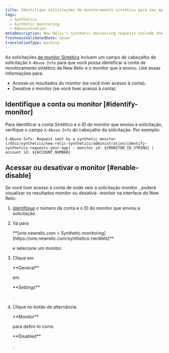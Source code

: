 ```yaml
---
title: Identifique solicitações de monitoramento sintético para seu aplicativo
tags:
  - Synthetics
  - Synthetic monitoring
  - Administration
metaDescription: New Relic's synthetic monitoring requests include the x-info-abuse header to help you identify the account and monitor that sent it.
freshnessValidatedDate: never
translationType: machine
---
```


As solicitações [de monitor Sintético](/docs/synthetics/new-relic-synthetics/using-monitors/add-edit-monitors) incluem um campo de cabeçalho de solicitação `X-Abuse-Info` para que você possa identificar a conta de monitoramento sintético da New Relic e o monitor que a enviou. Use essas informações para:

* Acesse os resultados do monitor (se você tiver acesso à conta).
* Desative o monitor (se você tiver acesso à conta).

## Identifique a conta ou monitor [#identify-monitor]

Para identificar a conta Sintético e o ID do monitor que enviou a solicitação, verifique o campo `X-Abuse-Info` do cabeçalho da solicitação. Por exemplo:

```
X-Abuse-Info: Request sent by a synthetic monitor (/docs/synthetics/new-relic-synthetics/administration/identify-synthetics-requests-your-app) - monitor id: ${MONITOR_ID_STRING} | account id: ${ACCOUNT_NUMBER}
```

## Acessar ou desativar o monitor [#enable-disable]

Se você tiver acesso à conta de onde veio a solicitação monitor , poderá visualizar os resultados monitor ou desativá- monitor na interface do New Relic:

1. [Identifique](#identify-monitor) o número da conta e o ID do monitor que enviou a solicitação.

2. Vá para

   <DNT>
     **[one.newrelic.com > Synthetic monitoring](https://one.newrelic.com/synthetics-nerdlets)**
   </DNT>

   e selecione um monitor.

3. Clique em

   <DNT>
     **General**
   </DNT>

   em

   <DNT>
     **Settings**
   </DNT>

   .

4. Clique no botão de alternância

   <DNT>
     **Monitor**
   </DNT>

   para defini-lo como

   <DNT>
     **Disabled**
   </DNT>

   .
